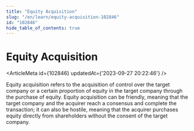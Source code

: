 ```yaml
---
title: "Equity Acquisition"
slug: "/en/learn/equity-acquisition-102846"
id: "102846"
hide_table_of_contents: true
---
```



# Equity Acquisition

<ArticleMeta id={102846} updatedAt={'2023-09-27 20:22:46'} />
<div className='border-solid border-b border-t-0 my-4 border-[var(--ifm-color-gray-300)]' />

Equity acquisition refers to the acquisition of control over the target company or a certain proportion of equity in the target company through the purchase of equity. Equity acquisition can be friendly, meaning that the target company and the acquirer reach a consensus and complete the transaction; it can also be hostile, meaning that the acquirer purchases equity directly from shareholders without the consent of the target company.
